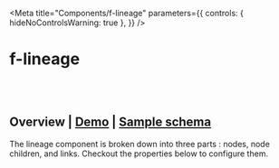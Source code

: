
<Meta
  title="Components/f-lineage"
  parameters={{
    controls: { hideNoControlsWarning: true },
  }}
/>

# f-lineage

<br />
<br />

## Overview | [Demo](/story/components-f-lineage--playground) | <a href="#lineage-sample">Sample schema</a>

The lineage component is broken down into three parts : nodes, node children, and links. Checkout the properties below to configure them.

<br />

<Canvas>
  <Story
    name="Playground"
    height="500px"
    argTypes={{
      direction: {
        control: "select",
        options: ["horizontal", "vertical"],
      },
      fData: {
        control: "object",
      },
      padding: {
        control: "number",
      },
      gap: {
        control: "number",
      },
      ["node-size"]: {
        control: "object",
      },
      ["children-node-size"]: {
        control: "object",
      },
      ["max-children"]: {
        control: "number",
      },
    }}
    args={{
      direction: "horizontal",
      padding: 28,
      gap: 100,
      ["node-size"]: { width: 200, height: 52 },
      ["children-node-size"]: { width: 200, height: 32 },
      ["max-children"]: 8,
      ["node-template"]: function(node){return html`
	  <f-div style="position:absolute;top:-20px;z-index:1;" gap="x-small">
	   <f-tag label="Construction" state="primary" size="small" ></f-tag>
	   <f-tag label="Cat" size="small" counter="35"></f-tag>
	 </f-div>
	  <f-div
        state=${node.id==="Max"?'custom,#006ecc':'secondary'}
        width="100%"
        height="100%"
        padding="none medium"
        align="middle-left"
        variant="curved"
        gap="small"
        ${node.fChildren && !node.fHideChildren ? 'border="small solid default bottom"' : ""}
      >
	  	<f-icon-button icon="i-table" state="neutral"></f-icon-button>
        <f-div direction="column" height="hug-content" align="middle-left">
          <f-text variant="code" size="large" ellipsis>${node.id}</f-text>
        </f-div>
		${node.childrenToggle}
      </f-div>`},
      ["children-node-template"]:  function(node){return html`<f-div
          state="secondary"
          width="100%"
          height="100%"
          padding="none medium"
          align="middle-left"
          gap="small"
          border="small solid default bottom"
        >
          <f-icon source="i-hashtag" size="small"></f-icon> 
          <f-text variant="code" size="medium" ellipsis>${node.id}</f-text>
        </f-div>`},
      links: [
        {
          from: "Tony",
          to: "Charlie",
        },
        {
          from: "Charlie",
          to: "Tony",
        },
        {
          from: "Max",
          to: "Charlie",
        },
        {
          from: "Calvin",
          to: "Hansen",
        },
        {
          from: "Brooke",
          to: "Tamara",
        },
        {
          from: "Calvin",
          to: "Bradley",
        },
        {
          from: "Tamara",
          to: "Bradley",
        },
        {
          from: "Charlie",
          to: "Roger",
        },
        {
          from: "Charlie",
          to: "Brooke",
        },
        {
          from: "Bradley",
          to: "John",
        },
        {
          from: "Bradley",
          to: "Tim",
        },
        {
          from: "Bradley",
          to: "Sam",
        },
        {
          from: "Bradley",
          to: "Rex",
        },
        {
          from: "Rex",
          to: "Bradley",
        },
        {
          from: "Roger",
          to: "Calvin",
        },
        {
          from: "Charlie",
          to: "Alicen",
        },
        {
          from: "Alicen",
          to: "Jennifer",
        },
        {
          from: "Jennifer",
          to: "John",
        },
        {
          from: "child1",
          to: "Tim",
        },
        {
          from: "Rex",
          to: "Pat",
        },
        {
          from: "A",
          to: "B",
        },
        {
          from: "Brooke",
          to: "child1",
        },
        {
          from: "mchild1",
          to: "child2",
        },
      ],
      nodes: {
        Calvin: {
          fData: {
            email: "abc@cldcvr.com",
            mobile: "+91-12345 67890",
            name: "Calvin",
          },
          fNodeMeta: {
            title: "StreetTree_Census.Environment",
            subTitle: "datapipes_census.street_2022",
            tabSections: {
              ["Table Details"]: {
                ["Created on"]: { type: "text", value: "Today, 09:39 pm" },
                ["Updated on"]: { type: "text", value: "Today, 11:39 pm" },
                ["Owner"]: { type: "text", value: "name@gmail.com" },
                ["Domain"]: { type: "tag", value: "Code Pipes", iconLeft: "💰" },
                ["Classification"]: { type: "tag", value: "Code Pipes", iconLeft: "💰" },
                ["Description"]: { type: "text", value: "This is a description of the table in" },
                ["Tags"]: { type: "text", value: "Code promotion, Catalog, Ingest, Active users" },
                ["Columns"]: { type: "text", value: "12" },
                ["Rows"]: { type: "text", value: "2.2k" },
                ["Visibility"]: { type: "text", value: "Visible to all" },
                ["Glossary"]: {
                  type: "link",
                  value: "Glossary 1, Glossary 2, Glossary 3, Glossary 4",
                },
              },
              ["Transformation Details"]: {
                ["Mode"]: { type: "text", value: "DataBrew" },
                ["Timestamp"]: { type: "text", value: "Wed Sept 21 2022 12:06:03 GMT +0530 (IST)" },
                ["User"]: { type: "text", value: "name@gmail.com" },
                ["Recipe Name"]: { type: "text", value: "testing-recipe" },
                codeSnippet: {
                  type: "code",
                  value: `<f-div width="fill-container" padding="small none" state="default" direction="column">
                        <f-div padding="medium"><f-text variant="para" weight="bold" size="small">Recipe steps(6):</f-text></f-div>
                        <f-div padding="none medium" direction="column">
                          <f-div direction="row" gap="x-small">
                          <f-text variant="para" weight="regular" size="small" inline>1. Delete column</f-text> <f-text inline variant="para" weight="regular" size="small" state="success">dateChecked, hash, negative, positive</f-text>
                        </f-div>
                        <f-div direction="row" gap="x-small">
                          <f-text variant="para" weight="regular" size="small" inline>2. Filter values by</f-text> <f-text inline variant="para" weight="regular" size="small" state="success">state</f-text>
                        </f-div>
                        <f-div direction="row" gap="x-small">
                          <f-text variant="para" weight="regular" size="small" inline>3. Create column</f-text> <f-text inline variant="para" weight="regular" size="small" state="subtle">date_formatted</f-text><f-text variant="para" weight="regular" size="small" inline>using dateTime.</f-text> 
                        </f-div>
                        <f-div direction="row" gap="x-small">
                          <f-text variant="para" weight="regular" size="small" inline>4. Change type of</f-text> <f-text inline variant="para" weight="regular" size="small" state="success">date_formatted</f-text><f-text variant="para" weight="regular" size="small" inline>to Date</f-text> 
                        </f-div>
                        <f-div direction="row" gap="x-small">
                          <f-text variant="para" weight="regular" size="small" inline>5. Delete column</f-text> <f-text inline variant="para" weight="regular" size="small" state="subtle">date</f-text>
                        </f-div>
                        <f-div direction="row" gap="x-small">
                          <f-text variant="para" weight="regular" size="small" inline>6. Create column</f-text> <f-text inline variant="para" weight="regular" size="small" state="subtle">positiveRate</f-text><f-text variant="para" weight="regular" size="small" inline>using Math function</f-text> 
                          <f-text inline variant="para" weight="regular" size="small" state="subtle">DIVIDE</f-text>
                        </f-div>
                      </f-div>`,
                },
              },
            },
          },
          fChildren: {
            child1: {
              fNodeMeta: {
                title: "StreetTree_Census.Environment",
                subTitle: "datapipes_census.street_2022",
              },
              fClick: function (event, node) {
                console.log("Child Node Clicked", event, node);
              },
              fRightClick: function (event, node) {
                console.log("Child Node Right Clicked", event, node);
              },
            },
            child2: {},
            child3: {},
            child4: {},
            child5: {},
            child6: {},
            child7: {},
            child8: {},
            child9: {},
            child10: {},
            child11: {},
            child12: {},
            child13: {},
            child14: {},
            child15: {},
            child16: {},
          },
          fClick: function (event, node) {
            console.log("Node Clicked", event, node);
          },
          fRightClick: function (event, node) {
            console.log("Node Right Clicked", event, node);
          },
        },
        Hansen: {
          fData: {
            email: "abc@cldcvr.com",
            mobile: "+91-12345 67890",
            name: "Hansen",
          },
           fRightClick: function (event, node) {
            console.log("Node Right Clicked", event, node);
          },
           fNodeMeta: {
            title: "StreetTree_Census.Environment",
            subTitle: "datapipes_census.street_2022",
            tabSections: {
              ["Table Details"]: {
                ["Created on"]: { type: "text", value: "Today, 09:39 pm" },
                ["Updated on"]: { type: "text", value: "Today, 11:39 pm" },
                ["Owner"]: { type: "text", value: "name@gmail.com" },
                ["Domain"]: { type: "tag", value: "Code Pipes", iconLeft: "💰" },
                ["Classification"]: { type: "tag", value: "Code Pipes", iconLeft: "💰" },
                ["Description"]: { type: "text", value: "This is a description of the table in" },
                ["Tags"]: { type: "text", value: "Code promotion, Catalog, Ingest, Active users" },
                ["Columns"]: { type: "text", value: "12" },
                ["Rows"]: { type: "text", value: "2.2k" },
                ["Visibility"]: { type: "text", value: "Visible to all" },
                ["Glossary"]: {
                  type: "link",
                  value: "Glossary 1, Glossary 2, Glossary 3, Glossary 4",
                },
              },
              ["Transformation Details"]: {
                ["Mode"]: { type: "text", value: "DataBrew" },
                ["Timestamp"]: { type: "text", value: "Wed Sept 21 2022 12:06:03 GMT +0530 (IST)" },
                ["User"]: { type: "text", value: "name@gmail.com" },
                ["Recipe Name"]: { type: "text", value: "testing-recipe" },
                codeSnippet: {
                  type: "code",
                  value: `<f-div width="fill-container" padding="small none" state="default" direction="column">
                        <f-div padding="medium"><f-text variant="para" weight="bold" size="small">Recipe steps(6):</f-text></f-div>
                        <f-div padding="none medium" direction="column">
                          <f-div direction="row" gap="x-small">
                          <f-text variant="para" weight="regular" size="small" inline>1. Delete column</f-text> <f-text inline variant="para" weight="regular" size="small" state="success">dateChecked, hash, negative, positive</f-text>
                        </f-div>
                        <f-div direction="row" gap="x-small">
                          <f-text variant="para" weight="regular" size="small" inline>2. Filter values by</f-text> <f-text inline variant="para" weight="regular" size="small" state="success">state</f-text>
                        </f-div>
                        <f-div direction="row" gap="x-small">
                          <f-text variant="para" weight="regular" size="small" inline>3. Create column</f-text> <f-text inline variant="para" weight="regular" size="small" state="subtle">date_formatted</f-text><f-text variant="para" weight="regular" size="small" inline>using dateTime.</f-text> 
                        </f-div>
                        <f-div direction="row" gap="x-small">
                          <f-text variant="para" weight="regular" size="small" inline>4. Change type of</f-text> <f-text inline variant="para" weight="regular" size="small" state="success">date_formatted</f-text><f-text variant="para" weight="regular" size="small" inline>to Date</f-text> 
                        </f-div>
                        <f-div direction="row" gap="x-small">
                          <f-text variant="para" weight="regular" size="small" inline>5. Delete column</f-text> <f-text inline variant="para" weight="regular" size="small" state="subtle">date</f-text>
                        </f-div>
                        <f-div direction="row" gap="x-small">
                          <f-text variant="para" weight="regular" size="small" inline>6. Create column</f-text> <f-text inline variant="para" weight="regular" size="small" state="subtle">positiveRate</f-text><f-text variant="para" weight="regular" size="small" inline>using Math function</f-text> 
                          <f-text inline variant="para" weight="regular" size="small" state="subtle">DIVIDE</f-text>
                        </f-div>
                      </f-div>`,
                },
              },
            },
          },
          fChildren: { hchild1: {} },
        },
        Alicen: {
          fData: {
            email: "abc@cldcvr.com",
            mobile: "+91-12345 67890",
            name: "Alicen",
          },
        },
        Jennifer: {
          fData: {
            email: "abc@cldcvr.com",
            mobile: "+91-12345 67890",
            name: "Jennifer",
          },
        },
        Brooke: {
          fData: {
            email: "abc@cldcvr.com",
            mobile: "+91-12345 67890",
            name: "Brooke",
          },
        },
        Tamara: {
          fData: {
            email: "abc@cldcvr.com",
            mobile: "+91-12345 67890",
            name: "Tamara",
          },
        },
        Bradley: {
          fData: {
            email: "abc@cldcvr.com",
            mobile: "+91-12345 67890",
            name: "Bradley",
          },
        },
        Roger: {
          fData: {
            email: "abc@cldcvr.com",
            mobile: "+91-12345 67890",
            name: "Roger",
          },
        },
        Max: {
          fData: {
            email: "abc@cldcvr.com",
            mobile: "+91-12345 67890",
            name: "Max",
          },
          fHideChildren: false,
          fChildren: {
            mchild1: {},
            mchild2: {},
            mchild3: {},
            mchild4: {},
            mchild5: {},
            mchild6: {},
            mchild7: {},
            mchild8: {},
            mchild9: {},
            mchild10: {},
            mchild11: {},
            mchild12: {},
            mchild13: {},
            mchild14: {},
            mchild15: {},
            mchild16: {},
          },
        },
        Tony: {
          fData: {
            email: "abc@cldcvr.com",
            mobile: "+91-12345 67890",
            name: "Tony",
          },
          fNodeTemplate: function(node){return html` <f-div
        state="custom,#284376"
        width="100%"
        height="100%"
        padding="none medium"
        align="middle-left"
        variant="curved"
        gap="small"
    	style="border-radius:100px;"
        ${node.fChildren ? 'border="small solid default bottom"' : ""}
      >
        <f-icon-button icon="i-user"></f-icon-button>
        <f-div direction="column" height="hug-content" align="middle-left">
          <f-text variant="code" size="large" ellipsis>${node.id}</f-text>
          <f-text variant="code" size="small" ellipsis
            >x: ${node.x}, y: ${node.y}</f-text
          >
        </f-div>
    	${node.childrenToggle}
      </f-div>`},
        },
        Charlie: {
          fData: {
            email: "abc@cldcvr.com",
            mobile: "+91-12345 67890",
            name: "Roger",
          },
        },
        John: {
          fData: {
            email: "abc@cldcvr.com",
            mobile: "+91-12345 67890",
            name: "John",
          },
        },
        Tim: {
          fData: {
            email: "abc@cldcvr.com",
            mobile: "+91-12345 67890",
            name: "Tim",
          },
        },
        Sam: {
          fData: {
            email: "abc@cldcvr.com",
            mobile: "+91-12345 67890",
            name: "Sam",
          },
        },
        Rex: {
          fData: {
            email: "abc@cldcvr.com",
            mobile: "+91-12345 67890",
            name: "Rex",
          },
        },
        Pat: {
          fData: {
            email: "abc@cldcvr.com",
            mobile: "+91-12345 67890",
            name: "Pat",
          },
        },
      },
    }}
  >
    {(args) => {
      const [meta, setMeta] = useState(null);
      const [tabNodeData, setTabNodeData] = useState([]);
      const [tabData, setTabData] = useState(null);
      const [selected, setSelected] = useState("Table Details");
      const handleReady = (e) => {
        console.log("Got ready event", e);
      };
      const handleNodeMeta = (e) => {
        setMeta(e.detail.node.fNodeMeta);
        console.log(e?.detail);
        if (e.detail.node.fNodeMeta?.tabSections) {
          setTabNodeData(Object.keys(e.detail.node.fNodeMeta?.tabSections));
          setTabData(e.detail.node.fNodeMeta?.tabSections);
        } else {
          setTabNodeData([]);
          setTabData(null);
        }
      };
      const handleChangeTab = (id) => {
        setSelected(id);
      };
	    const divRef=createRef();
    //   setInterval(()=> {
    // 	if(divRef.value && divRef.value.style.display==="flex"){
    // 		divRef.value.style.display="none";
    // 		}else{
	// 			divRef.value.style.display="flex";
	// 		}
    // 		},2000);
// const data = lineageDataGenerator();
return html`<f-div ${ref(divRef)} height="100%"><f-div><f-lineage
        .direction=${args.direction}
        .padding=${args.padding}
        .gap=${args.gap}
        .node-size=${args["node-size"]}
        .children-node-size=${args["children-node-size"]}
        .max-children=${args["max-children"]}
        .node-template=${args["node-template"]}
        .children-node-template=${args["children-node-template"]}
        .links=${args.links}
        .nodes=${args.nodes}
        stagger-load="1"
        @ready=${handleReady}
        @node-meta=${handleNodeMeta}
      >
         <!--Start : node-details popover content  -->
            <f-div
              data-f-id="popover-content"
              state="secondary"
              width="100%"
              height="540px"
              align="top-left"
              variant="curved"
              direction="column"
              slot="node-meta"
            >
            <!--Start : node-details header section  -->
              <f-div
                data-f-id="header-section"
                gap="medium"
                align="middle-center"
                padding="medium"
                height="hug-content"
                width="95%"
              >
                <f-icon-button
                  icon="i-table-1"
                  size="medium"
                  category="fill"
                  variant="round"
                  state="neutral"
                ></f-icon-button>
                <f-div direction="column" gap="x-small" height="hug-content">
                  <f-text variant="heading" size="x-small" weight="medium">${meta?.title}</f-text>
                  <f-text variant="para" size="x-small" weight="regular">${meta?.subTitle}</f-text>
                </f-div>
                <f-div width="hug-content" align="middle-center" height="hug-content" gap="x-small">
                  <f-icon-button
                    icon="i-tick-double"
                    state="success"
                    size="small"
                    variant="block"
                    type="packed"
                  ></f-icon-button>
                  <f-icon-button
                    icon="i-shield"
                    size="small"
                    variant="block"
                    type="packed"
                  ></f-icon-button>
                </f-div>
              </f-div>
            <!--End : node-details header section  -->
            <!--Start : node-details tab-bar section  -->
              ${tabNodeData?.length > 0
                ? html` <f-tab data-f-id="Tab bar - regular">
                    ${tabNodeData.map(
                      (item) => html` <f-tab-node
                        ?active=${selected === item ? true : false}
                        content-id=${`tab-${item}`}
                        @click=${() => handleChangeTab(item)}
                        ><f-div width="100%" height="100%" align="middle-center" direction="column">
                          <f-text>${item}</f-text>
                        </f-div></f-tab-node
                      >`
                    )}</f-tab
                  >`
                : ""}
                <!--End : node-details tab-bar section  -->
                <!--Start : node-details content section  -->
              <f-div data-f-id="content-section" direction="column" overflow="scroll">
                ${tabData &&
                Object.entries(tabData).map(
                  ([name, config], idx) => html` <f-tab-content id=${`tab-${name}`}>
                    ${name === "Table Details"
                      ? html` <f-div padding="medium" direction="column">
                          ${Object.entries(config).map(
                            ([configName, configValue], idx) => html`
                              <f-div width="fill-container" direction="row" padding="medium none">
                                <f-div width="30%"
                                  ><f-text variant="para" size="small" weight="bold"
                                    >${configName}</f-text
                                  ></f-div
                                >
                                <f-div width="fill-container">
                                  ${configValue?.type === "text"
                                    ? html` <f-text variant="para" size="small" weight="regular"
                                        >${configValue?.value}</f-text
                                      >`
                                    : configValue?.type === "tag"
                                    ? html`<f-tag size="small" label=${configValue?.value} state="primary" icon-left=${configValue?.iconLeft}></f-tab>`
                                    : html`<f-text variant="para" size="small" weight="regular"
                                        ><a>${configValue?.value} +8 more</a></f-text
                                      >`}</f-div
                                >
                              </f-div>
                            `
                          )}</f-div
                        >`
                      : html`
                          <f-div padding="medium" direction="column">
                            ${Object.entries(config).map(
                              ([configName, configValue], idx) => html` <f-div
                                width="fill-container"
                                direction="row"
                                padding="medium none"
                              >
                                ${configName !== "codeSnippet"
                                  ? html` <f-div width="30%"
                                      ><f-text variant="para" size="small" weight="bold"
                                        >${configName}</f-text
                                      ></f-div
                                    >`
                                  : ""}
                                <f-div width="fill-container">
                                  ${configValue?.type === "text"
                                    ? html` <f-text variant="para" size="small" weight="regular"
                                        >${configValue?.value}</f-text
                                      >`
                                    : configValue?.type === "tag"
                                    ? html`<f-tag size="small" label=${configValue?.value} state="primary" icon-left=${configValue?.iconLeft}></f-tab>`
                                    : configValue?.type === "code"
                                    ? html`${unsafeHTML(configValue?.value)}`
                                    : html`<f-text variant="para" size="small" weight="regular"
                                        ><a>${configValue?.value} +8 more</a></f-text
                                      >`}</f-div
                                >
                              </f-div>`
                            )}
                          </f-div>
                        `}
                  </f-tab-content>`
                )}
              </f-div>
            <!--End : node-details content section  -->
            </f-div>
      </f-lineage></f-div></f-div>`;
    }}
  </Story>
</Canvas>

<br />

<Properties />
